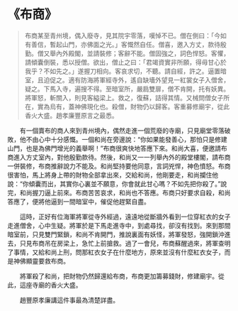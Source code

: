 # 《布商》

> 布商某至青州境，偶入廢寺，見其院宇零落，嘆悼不已。僧在側曰：「今如有善信，暫起山門，亦佛面之光。」客慨然自任。僧喜，邀入方丈，款待殷勤。僧又舉內外殿閣，並請裝修；客辭不能。僧固強之，詞色悍怒。客懼，請傾囊倒裝，悉以授僧。欲出，僧止之曰：「君竭資實非所願，得毋甘心於我乎？不如先之。」遂握刀相向。客哀求切，不聽。請自經，許之。逼置暗室，且迫促之。適有防海將軍經寺外，遙自缺墻外望見一紅裳女子入僧舍，疑之。下馬入寺，遍搜不得。至暗室所，嚴扃雙扉，僧不肯開，托有妖異。將軍怒，斬關入，則見客縊梁上。救之，復蘇，詰得其情。又械問僧女子所在，實為烏有，蓋神佛現化也。殺僧，財物仍以歸客。客重募修廟宇，從此香火大盛。趙孝廉豐原言之最悉。

&emsp;&emsp;有一個賣布的商人來到青州境內，偶然走進一個荒廢的寺廟，只見廟堂零落破敗，他不由心中十分感慨。一個和尚在旁邊說：“你如果能發善心，那怕只是修建山門，也是為佛門增光的義舉啊！”布商很爽快地答應下來。和尚大喜，便邀請布商進入方丈室內，對他殷勤款待。然後，和尚又一一列舉內外的殿堂樓閣，請布商一併裝修，布商推辭說力不能及。和尚堅持要他同意，言詞兇悍，神色憤怒。布商很害怕，馬上將身上帶的財物全部拿出來，交給和尚，他剛要走，和尚攔住他說：“你傾囊而出，其實你心裏並不願意，你會就此甘心嗎？不如先把你殺了。”說完，和尚握刀逼上前來。布商苦苦哀求，和尚也不答應。布商只好要求自殺，和尚答應了，便將他逼到一間暗室中，催促他趕緊自盡。

&emsp;&emsp;這時，正好有位海軍將軍從寺外經過，遠遠地從斷牆外看到一位穿紅衣的女子走進僧舍，心中生疑。將軍於是下馬走進寺中，到處尋找，卻沒有找到。來到那間暗室前，只見雙門緊鎖，和尚不肯開門，推說裏面有妖怪，將軍發怒，強開鎖沖進去，只見布商吊在房梁上，急忙上前搶救。過了一會兒，布商蘇醒過來，將軍查明了事情，又給和尚上刑，問那紅衣女子在什麼地方，原來並沒有什麼紅衣女子，而是神佛顯靈要救布商。

&emsp;&emsp;將軍殺了和尚，把財物仍然歸還給布商，布商更加籌募錢財，修建廟宇。從此，這座寺廟的香火大盛。

&emsp;&emsp;趙豐原孝廉講這件事最為清楚詳盡。
